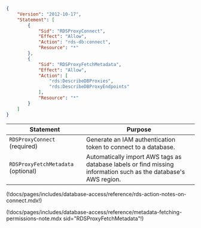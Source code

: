 ```json
{
    "Version": "2012-10-17",
    "Statement": [
        {
            "Sid": "RDSProxyConnect",
            "Effect": "Allow",
            "Action": "rds-db:connect",
            "Resource": "*"
        },
        {
            "Sid": "RDSProxyFetchMetadata",
            "Effect": "Allow",
            "Action": [
                "rds:DescribeDBProxies",
                "rds:DescribeDBProxyEndpoints"
            ],
            "Resource": "*"
        }
    ]
}
```

| Statement | Purpose |
| --------- | ------- |
|`RDSProxyConnect` (required) | Generate an IAM authentication token to connect to a database. |
|`RDSProxyFetchMetadata` (optional) | Automatically import AWS tags as database labels or find missing information such as the database's AWS region. |

(!docs/pages/includes/database-access/reference/rds-action-notes-on-connect.mdx!)

(!docs/pages/includes/database-access/reference/metadata-fetching-permissions-note.mdx sid="RDSProxyFetchMetadata"!)
